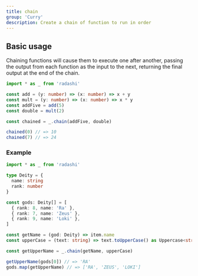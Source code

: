 ```yaml
---
title: chain
group: 'Curry'
description: Create a chain of function to run in order
---
```


## Basic usage

Chaining functions will cause them to execute one after another, passing the output from each function as the input to the next, returning the final output at the end of the chain.

```ts
import * as _ from 'radashi'

const add = (y: number) => (x: number) => x + y
const mult = (y: number) => (x: number) => x * y
const addFive = add(5)
const double = mult(2)

const chained = _.chain(addFive, double)

chained(0) // => 10
chained(7) // => 24
```

### Example

```ts
import * as _ from 'radashi'

type Deity = {
  name: string
  rank: number
}

const gods: Deity[] = [
  { rank: 8, name: 'Ra' },
  { rank: 7, name: 'Zeus' },
  { rank: 9, name: 'Loki' },
]

const getName = (god: Deity) => item.name
const upperCase = (text: string) => text.toUpperCase() as Uppercase<string>

const getUpperName = _.chain(getName, upperCase)

getUpperName(gods[0]) // => 'RA'
gods.map(getUpperName) // => ['RA', 'ZEUS', 'LOKI']
```

